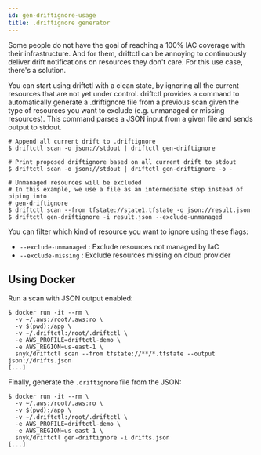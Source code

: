 ```yaml
---
id: gen-driftignore-usage
title: .driftignore generator
---
```


Some people do not have the goal of reaching a 100% IAC coverage with their infrastructure. And for them, driftctl can be annoying to continuously deliver drift notifications on resources they don't care. For this use case, there's a solution.

You can start using driftctl with a clean state, by ignoring all the current resources that are not yet under control. driftctl provides a command to automatically generate a .driftignore file from a previous scan given the type of resources you want to exclude (e.g. unmanaged or missing resources). This command parses a JSON input from a given file and sends output to stdout.

```shell
# Append all current drift to .driftignore
$ driftctl scan -o json://stdout | driftctl gen-driftignore

# Print proposed driftignore based on all current drift to stdout
$ driftctl scan -o json://stdout | driftctl gen-driftignore -o -

# Unmanaged resources will be excluded
# In this example, we use a file as an intermediate step instead of piping into
# gen-driftignore
$ driftctl scan --from tfstate://state1.tfstate -o json://result.json
$ driftctl gen-driftignore -i result.json --exclude-unmanaged
```

You can filter which kind of resource you want to ignore using these flags:

- `--exclude-unmanaged` : Exclude resources not managed by IaC
- `--exclude-missing` : Exclude resources missing on cloud provider

## Using Docker

Run a scan with JSON output enabled:

```
$ docker run -it --rm \
  -v ~/.aws:/root/.aws:ro \
  -v $(pwd):/app \
  -v ~/.driftctl:/root/.driftctl \
  -e AWS_PROFILE=driftctl-demo \
  -e AWS_REGION=us-east-1 \
  snyk/driftctl scan --from tfstate://**/*.tfstate --output json://drifts.json
[...]
```

Finally, generate the `.driftignore` file from the JSON:

```
$ docker run -it --rm \
  -v ~/.aws:/root/.aws:ro \
  -v $(pwd):/app \
  -v ~/.driftctl:/root/.driftctl \
  -e AWS_PROFILE=driftctl-demo \
  -e AWS_REGION=us-east-1 \
  snyk/driftctl gen-driftignore -i drifts.json
[...]
```
